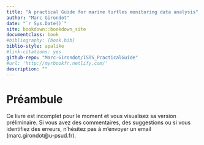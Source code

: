 ```yaml
---
title: "A practical Guide for marine turtles monitoring data analysis"
author: "Marc Girondot"
date: "`r Sys.Date()`"
site: bookdown::bookdown_site
documentclass: book
#bibliography: [book.bib]
biblio-style: apalike
#link-citations: yes
github-repo: "Marc-Girondot/ISTS_PracticalGuide"
#url: 'http://myrbookfr.netlify.com/'
description: ""
---
```


# Préambule

Ce livre est incomplet pour le moment et vous visualisez sa version préliminaire. Si vous 
avez des commentaires, des suggestions ou si vous identifiez des erreurs, n'hésitez pas à
m'envoyer un email (marc.girondot@u-psud.fr). 

